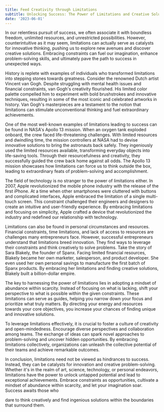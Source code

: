```yaml
---
title: Feed Creativity through Limitations
subtitle: Unlocking Success: The Power of Limitations and Creative Solutions
date: '2023-06-01'
---
```


In our relentless pursuit of success, we often associate it with boundless freedom, unlimited resources, and unrestricted possibilities. However, counterintuitive as it may seem, limitations can actually serve as catalysts for innovative thinking, pushing us to explore new avenues and discover creative solutions. Embracing constraints can fuel our imagination, enhance problem-solving skills, and ultimately pave the path to success in unexpected ways.

History is replete with examples of individuals who transformed limitations into stepping stones towards greatness. Consider the renowned Dutch artist Vincent van Gogh. Despite struggling with mental health issues and financial constraints, van Gogh's creativity flourished. His limited color palette compelled him to experiment with bold brushstrokes and innovative techniques, resulting in some of the most iconic and celebrated artworks in history. Van Gogh's masterpieces are a testament to the notion that limitations can stimulate unconventional thinking and fuel extraordinary achievements.

One of the most well-known examples of limitations leading to success can be found in NASA's Apollo 13 mission. When an oxygen tank exploded onboard, the crew faced life-threatening challenges. With limited resources and dwindling time, the mission controllers at NASA had to devise innovative solutions to bring the astronauts back safely. They ingeniously used the limited resources available, transforming everyday objects into life-saving tools. Through their resourcefulness and creativity, they successfully guided the crew back home against all odds. The Apollo 13 mission showcases how limitations can force us to think outside the box, leading to extraordinary feats of problem-solving and accomplishment.

The field of technology is no stranger to the power of limitations either. In 2007, Apple revolutionized the mobile phone industry with the release of the first iPhone. At a time when other smartphones were cluttered with buttons and complicated interfaces, Apple embraced the limitation of a single multi-touch screen. This constraint challenged their engineers and designers to create an intuitive and user-friendly experience. By embracing limitations and focusing on simplicity, Apple crafted a device that revolutionized the industry and redefined our relationship with technology.

Limitations can also be found in personal circumstances and resources. Financial constraints, time limitations, and lack of access to resources are challenges many entrepreneurs face. However, successful entrepreneurs understand that limitations breed innovation. They find ways to leverage their constraints and think creatively to solve problems. Take the story of Sara Blakely, the founder of Spanx. Facing limited financial resources, Blakely became her own marketer, salesperson, and product developer. She even used her own personal savings to manufacture the first batch of Spanx products. By embracing her limitations and finding creative solutions, Blakely built a billion-dollar empire.

The key to harnessing the power of limitations lies in adopting a mindset of abundance within scarcity. Instead of focusing on what is lacking, shift your perspective to what is possible within the given constraints. These limitations can serve as guides, helping you narrow down your focus and prioritize what truly matters. By directing your energy and resources towards your core objectives, you increase your chances of finding unique and innovative solutions.

To leverage limitations effectively, it is crucial to foster a culture of creativity and open-mindedness. Encourage diverse perspectives and collaboration among teams. The exchange of ideas can spark novel approaches to problem-solving and uncover hidden opportunities. By embracing limitations collectively, organizations can unleash the collective potential of their teams and achieve remarkable outcomes.

In conclusion, limitations need not be viewed as hindrances to success. Instead, they can be catalysts for innovation and creative problem-solving. Whether it's in the realm of art, science, technology, or personal endeavors, limitations have the power to unlock untapped potential and lead to exceptional achievements. Embrace constraints as opportunities, cultivate a mindset of abundance within scarcity, and let your imagination soar. Success awaits those who

dare to think creatively and find ingenious solutions within the boundaries that surround them.
